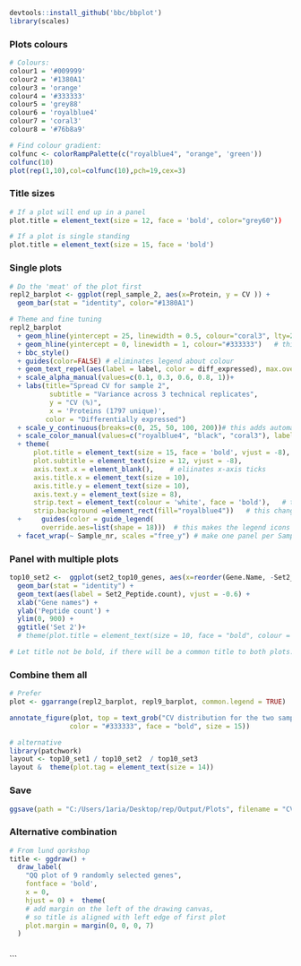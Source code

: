 ```r
devtools::install_github('bbc/bbplot')
library(scales)
```


### Plots colours

```r
# Colours:
colour1 = '#009999'
colour2 = '#1380A1'
colour3 = 'orange'
colour4 = '#333333'
colour5 = 'grey88'
colour6 = 'royalblue4'
colour7 = 'coral3'
colour8 = '#76b8a9'

# Find colour gradient:
colfunc <- colorRampPalette(c("royalblue4", "orange", 'green'))
colfunc(10)
plot(rep(1,10),col=colfunc(10),pch=19,cex=3)

```

### Title sizes
```r

# If a plot will end up in a panel
plot.title = element_text(size = 12, face = 'bold', color="grey60"))

# If a plot is single standing
plot.title = element_text(size = 15, face = 'bold') 
```





### Single plots
```r
# Do the 'meat' of the plot first
repl2_barplot <- ggplot(repl_sample_2, aes(x=Protein, y = CV )) +
  geom_bar(stat = "identity", color="#1380A1") 

# Theme and fine tuning
repl2_barplot
  + geom_hline(yintercept = 25, linewidth = 0.5, colour="coral3", lty=2)  # this makes a dashed horizontal line
  + geom_hline(yintercept = 0, linewidth = 1, colour="#333333")   # this makes heavier bottom
  + bbc_style()
  + guides(color=FALSE) # eliminates legend about colour
  + geom_text_repel(aes(label = label, color = diff_expressed), max.overlaps = Inf, show.legend=FALSE)
  + scale_alpha_manual(values=c(0.1, 0.3, 0.6, 0.8, 1))+
  + labs(title="Spread CV for sample 2",
          subtitle = "Variance across 3 technical replicates",
          y = "CV (%)",
          x = 'Proteins (1797 unique)',
         color = "Differentially expressed") 
  + scale_y_continuous(breaks=c(0, 25, 50, 100, 200))# this adds automatic ticks 
  + scale_color_manual(values=c("royalblue4", "black", "coral3"), labels = c("Down-regulated", "Non significant", "Up-regulated")) #color spec
  + theme(
      plot.title = element_text(size = 15, face = 'bold', vjust = -8),
      plot.subtitle = element_text(size = 12, vjust = -8),
      axis.text.x = element_blank(),    # eliinates x-axis ticks 
      axis.title.x = element_text(size = 10),
      axis.title.y = element_text(size = 10),
      axis.text.y = element_text(size = 8),
      strip.text = element_text(colour = 'white', face = 'bold'),   # this changes font inside facet_wrap rectangle
      strip.background =element_rect(fill="royalblue4"))   # this changes backgorund colour facet_wrap rectangle
  +     guides(color = guide_legend(
        override.aes=list(shape = 18)))  # this makes the legend icons rombi instead of circles
  + facet_wrap(~ Sample_nr, scales ="free_y") # make one panel per Sample nr, allows y axis to change automatically, but x set

```


### Panel with multiple plots

```r
top10_set2 <-  ggplot(set2_top10_genes, aes(x=reorder(Gene.Name, -Set2_Peptide.count), y=Set2_Peptide.count)) + 
  geom_bar(stat = "identity") +
  geom_text(aes(label = Set2_Peptide.count), vjust = -0.6) +
  xlab("Gene names") + 
  ylab('Peptide count') +
  ylim(0, 900) +
  ggtitle('Set 2')+
  # theme(plot.title = element_text(size = 10, face = "bold", colour = "#333333"))

# Let title not be bold, if there will be a common title to both plots.
```



### Combine them all ###

```r
# Prefer
plot <- ggarrange(repl2_barplot, repl9_barplot, common.legend = TRUE)

annotate_figure(plot, top = text_grob("CV distribution for the two samples with replicates", 
               color = "#333333", face = "bold", size = 15))

# alternative
library(patchwork)
layout <- top10_set1 / top10_set2  / top10_set3 
layout &  theme(plot.tag = element_text(size = 14))
```

### Save
```r

ggsave(path = "C:/Users/1aria/Desktop/rep/Output/Plots", filename = "CV_sample2_and_9.png",plot,height=15,width=17,units="cm",dpi=200)

```


### Alternative combination
```r
# From lund qorkshop
title <- ggdraw() + 
  draw_label(
    "QQ plot of 9 randomly selected genes",
    fontface = 'bold',
    x = 0,
    hjust = 0) +  theme(
    # add margin on the left of the drawing canvas,
    # so title is aligned with left edge of first plot
    plot.margin = margin(0, 0, 0, 7)
  )



```


```

